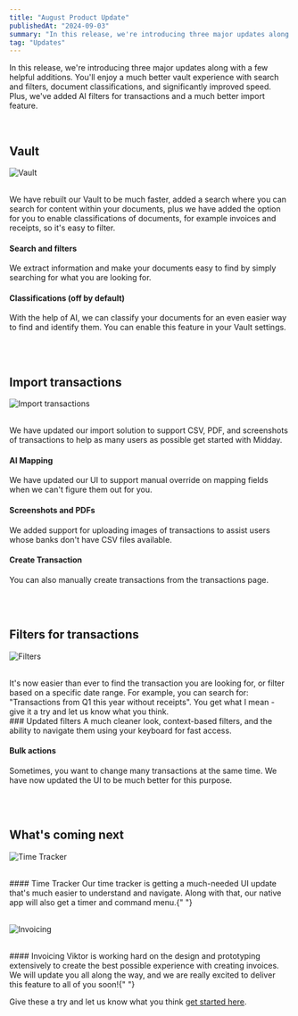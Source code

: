 ```yaml
---
title: "August Product Update"
publishedAt: "2024-09-03"
summary: "In this release, we're introducing three major updates along with a few helpful additions. You'll enjoy a much better vault experience with search and filters, document classifications, and significantly improved speed. Plus, we've added AI filters for transactions and a much better import feature."
tag: "Updates"
---
```


In this release, we're introducing three major updates along with a few helpful additions. You'll enjoy a much better vault experience with search and filters, document classifications, and significantly improved speed. Plus, we've added AI filters for transactions and a much better import feature.

<br />

## Vault

![Vault](/images/update/august-product-updates/vault.jpg)

<br />
We have rebuilt our Vault to be much faster, added a search where you can search
for content within your documents, plus we have added the option for you to enable
classifications of documents, for example invoices and receipts, so it's easy to
filter.

#### Search and filters

We extract information and make your documents easy to find by simply searching for what you are looking for.

#### Classifications (off by default)

With the help of AI, we can classify your documents for an even easier way to find and identify them. You can enable this feature in your Vault settings.

<br />
<br />

## Import transactions

![Import transactions](/images/update/august-product-updates/import.jpg)

<br />
We have updated our import solution to support CSV, PDF, and screenshots of transactions
to help as many users as possible get started with Midday.

#### AI Mapping

We have updated our UI to support manual override on mapping fields when we can't figure them out for you.

#### Screenshots and PDFs

We added support for uploading images of transactions to assist users whose banks don't have CSV files available.

#### Create Transaction

You can also manually create transactions from the transactions page.

<br />
<br />

## Filters for transactions

![Filters](/images/update/august-product-updates/filters.jpg)

<br />
It's now easier than ever to find the transaction you are looking for, or filter
based on a specific date range. For example, you can search for: "Transactions from
Q1 this year without receipts". You get what I mean - give it a try and let us know
what you think.

<br />
### Updated filters A much cleaner look, context-based filters, and the ability to
navigate them using your keyboard for fast access.

#### Bulk actions

Sometimes, you want to change many transactions at the same time. We have now updated the UI to be much better for this purpose.

<br />
<br />

## What's coming next

![Time Tracker](/images/update/august-product-updates/tracker.jpg)

<br />
#### Time Tracker Our time tracker is getting a much-needed UI update that's much
easier to understand and navigate. Along with that, our native app will also get
a timer and command menu.{" "}

<br />
<br />

![Invoicing](/images/update/august-product-updates/invoice.jpg)

<br />
#### Invoicing Viktor is working hard on the design and prototyping extensively to
create the best possible experience with creating invoices. We will update you all
along the way, and we are really excited to deliver this feature to all of you soon!{" "}

<br />

Give these a try and let us know what you think [get started here](https://app.midday.ai).
